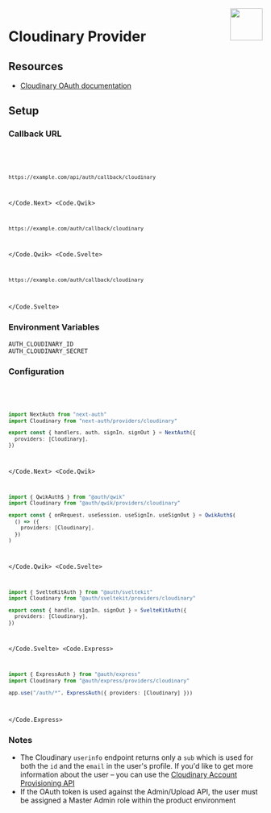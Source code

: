 
<img align="right" src="/img/providers/cloudinary.svg" height="64" width="64" />

# Cloudinary Provider

## Resources

- [Cloudinary OAuth documentation](https://cloudinary.com/documentation/using_oauth_to_access_cloudinary_apis)

## Setup

### Callback URL

<Code>
  <Code.Next>

```bash
https://example.com/api/auth/callback/cloudinary
```

  </Code.Next>
  <Code.Qwik>

```bash
https://example.com/auth/callback/cloudinary
```

  </Code.Qwik>
  <Code.Svelte>

```bash
https://example.com/auth/callback/cloudinary
```

  </Code.Svelte>
</Code>

### Environment Variables

```
AUTH_CLOUDINARY_ID
AUTH_CLOUDINARY_SECRET
```

### Configuration

<Code>
  <Code.Next>

```ts filename="/auth.ts"
import NextAuth from "next-auth"
import Cloudinary from "next-auth/providers/cloudinary"

export const { handlers, auth, signIn, signOut } = NextAuth({
  providers: [Cloudinary],
})
```

  </Code.Next>
  <Code.Qwik>
  
```ts filename="/src/routes/plugin@auth.ts"
import { QwikAuth$ } from "@auth/qwik"
import Cloudinary from "@auth/qwik/providers/cloudinary"

export const { onRequest, useSession, useSignIn, useSignOut } = QwikAuth$(
  () => ({
    providers: [Cloudinary],
  })
)
```

  </Code.Qwik>
  <Code.Svelte>

```ts filename="/src/auth.ts"
import { SvelteKitAuth } from "@auth/sveltekit"
import Cloudinary from "@auth/sveltekit/providers/cloudinary"

export const { handle, signIn, signOut } = SvelteKitAuth({
  providers: [Cloudinary],
})
```

  </Code.Svelte>
  <Code.Express>

```ts filename="/src/app.ts"
import { ExpressAuth } from "@auth/express"
import Cloudinary from "@auth/express/providers/cloudinary"

app.use("/auth/*", ExpressAuth({ providers: [Cloudinary] }))
```

  </Code.Express>
</Code>

### Notes

- The Cloudinary `userinfo` endpoint returns only a `sub` which is used for both the `id` and the `email` in the user's profile. If you'd like to get more information about the user – you can use the [Cloudinary Account Provisioning API](https://cloudinary.com/documentation/provisioning_api)
- If the OAuth token is used against the Admin/Upload API, the user must be assigned a Master Admin role within the product environment
